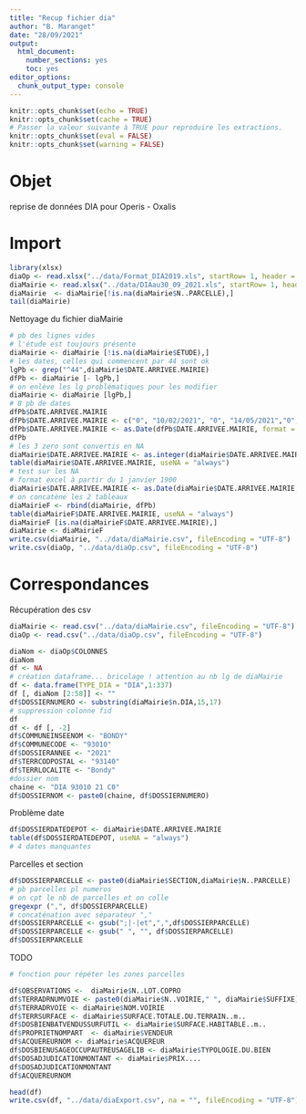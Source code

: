 ```yaml
---
title: "Recup fichier dia"
author: "B. Maranget"
date: "28/09/2021"
output: 
  html_document: 
    number_sections: yes
    toc: yes
editor_options: 
  chunk_output_type: console
---
```



```r
knitr::opts_chunk$set(echo = TRUE)
knitr::opts_chunk$set(cache = TRUE)
# Passer la valeur suivante à TRUE pour reproduire les extractions.
knitr::opts_chunk$set(eval = FALSE)
knitr::opts_chunk$set(warning = FALSE)
```


# Objet

reprise de données DIA pour Operis - Oxalis


# Import

```r
library(xlsx)
diaOp <- read.xlsx("../data/Format_DIA2019.xls", startRow= 1, header = TRUE,sheetIndex = 1, encoding = "UTF-8")
diaMairie <- read.xlsx("../data/DIAau30_09_2021.xls", startRow= 1, header = TRUE,sheetIndex = 1, encoding = "UTF-8")
diaMairie  <- diaMairie[!is.na(diaMairie$N..PARCELLE),]
tail(diaMairie)
```

Nettoyage du fichier diaMairie


```r
# pb des lignes vides
# l'étude est toujours présente
diaMairie <- diaMairie [!is.na(diaMairie$ETUDE),]
# les dates, celles qui commencent par 44 sont ok
lgPb <- grep("^44",diaMairie$DATE.ARRIVEE.MAIRIE)
dfPb <- diaMairie [- lgPb,]
# on enlève les lg problématiques pour les modifier
diaMairie <- diaMairie [lgPb,]
# 8 pb de dates
dfPb$DATE.ARRIVEE.MAIRIE
dfPb$DATE.ARRIVEE.MAIRIE <- c("0", "10/02/2021", "0", "14/05/2021","0", "31/05/2021","0","16/06/2021")
dfPb$DATE.ARRIVEE.MAIRIE <- as.Date(dfPb$DATE.ARRIVEE.MAIRIE, format = "%d/%m/%Y")
dfPb
# les 3 zero sont convertis en NA
diaMairie$DATE.ARRIVEE.MAIRIE <- as.integer(diaMairie$DATE.ARRIVEE.MAIRIE)
table(diaMairie$DATE.ARRIVEE.MAIRIE, useNA = "always")
# test sur les NA
# format excel à partir du 1 janvier 1900
diaMairie$DATE.ARRIVEE.MAIRIE <- as.Date(diaMairie$DATE.ARRIVEE.MAIRIE, origin = "1900-01-01")
# on concatène les 2 tableaux
diaMairieF <- rbind(diaMairie, dfPb)
table(diaMairieF$DATE.ARRIVEE.MAIRIE, useNA = "always")
diaMairieF [is.na(diaMairieF$DATE.ARRIVEE.MAIRIE),]
diaMairie <- diaMairieF
write.csv(diaMairie, "../data/diaMairie.csv", fileEncoding = "UTF-8")
write.csv(diaOp, "../data/diaOp.csv", fileEncoding = "UTF-8")
```

# Correspondances

Récupération des csv


```r
diaMairie <- read.csv("../data/diaMairie.csv", fileEncoding = "UTF-8")
diaOp <- read.csv("../data/diaOp.csv", fileEncoding = "UTF-8")
```



```r
diaNom <- diaOp$COLONNES
diaNom
df <- NA
# création dataframe... bricolage ! attention au nb lg de diaMairie
df <- data.frame(TYPE_DIA = "DIA",1:337)
df [, diaNom [2:58]] <- ""
df$DOSSIERNUMERO <- substring(diaMairie$n.DIA,15,17)
# suppression colonne fid
df
df <- df [, -2]
df$COMMUNEINSEENOM <- "BONDY"
df$COMMUNECODE <- "93010"
df$DOSSIERANNEE <- "2021"
df$TERRCODPOSTAL <- "93140"
df$TERRLOCALITE <- "Bondy"
#dossier nom
chaine <- "DIA 93010 21 C0"
df$DOSSIERNOM <- paste0(chaine, df$DOSSIERNUMERO)
```

Problème date

```r
df$DOSSIERDATEDEPOT <- diaMairie$DATE.ARRIVEE.MAIRIE
table(df$DOSSIERDATEDEPOT, useNA = "always")
# 4 dates manquantes
```

Parcelles et section

```r
df$DOSSIERPARCELLE <- paste0(diaMairie$SECTION,diaMairie$N..PARCELLE)
# pb parcelles pl numeros
# on cpt le nb de parcelles et on colle
gregexpr (",", df$DOSSIERPARCELLE)
# concaténation avec séparateur ","
df$DOSSIERPARCELLE <- gsub(";|-|et",",",df$DOSSIERPARCELLE)
df$DOSSIERPARCELLE <- gsub(" ", "", df$DOSSIERPARCELLE)
df$DOSSIERPARCELLE
```

TODO
```r
# fonction pour répéter les zones parcelles
```



```r
df$OBSERVATIONS <-  diaMairie$N..LOT.COPRO
df$TERRADRNUMVOIE <- paste0(diaMairie$N..VOIRIE," ", diaMairie$SUFFIXE)
df$TERRADRVOIE <- diaMairie$NOM.VOIRIE
df$TERRSURFACE <- diaMairie$SURFACE.TOTALE.DU.TERRAIN..m..
df$DOSBIENBATVENDUSSURFUTIL <- diaMairie$SURFACE.HABITABLE..m..
df$PROPRIETNOMPART  <- diaMairie$VENDEUR
df$ACQUEREURNOM <- diaMairie$ACQUEREUR
df$DOSBIENUSAGEOCCUPAUTREUSAGELIB <- diaMairie$TYPOLOGIE.DU.BIEN
df$DOSADJUDICATIONMONTANT <- diaMairie$PRIX....
df$DOSADJUDICATIONMONTANT
df$ACQUEREURNOM
```


```r
head(df)
write.csv(df, "../data/diaExport.csv", na = "", fileEncoding = "UTF-8")
```

